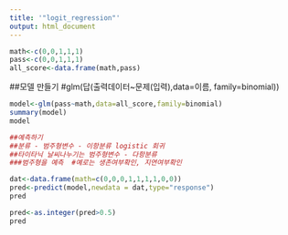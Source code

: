 ---
title: '"logit_regression"'
output: html_document
---

```{r}
math<-c(0,0,1,1,1)
pass<-c(0,0,1,1,1)
all_score<-data.frame(math,pass)
```

##모델 만들기
#glm(답(출력데이터~문제(입력),data=이름, family=binomial))
```{r}
model<-glm(pass~math,data=all_score,family=binomial)
summary(model)
model

```
```{r}
##예측하기
##분류 - 범주형변수 - 이항분류 logistic 회귀
##타이타닉 날씨나누기는 범주형변수 - 다항분류
###범주형을 예측  #예로는 생존여부확인, 지연여부확인

dat<-data.frame(math=c(0,0,0,1,1,1,1,0,0))
pred<-predict(model,newdata = dat,type="response")
pred  

pred<-as.integer(pred>0.5)
pred
```

